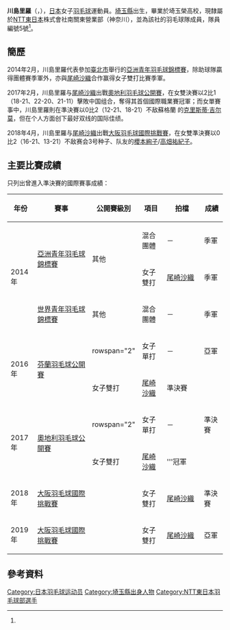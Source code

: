 {{noteTA|G1=Badminton}}
{{Infobox 羽球選手
| playername              = {{lang|ja|<small>かわしま りら</small><br/><big>川島 里羅</big>}}<br/><small>({{lang|en|Kawashima Rira}})</small>
| image                   = 
| size                    = 
| caption                 = 
| birth_name              = 
| date_of_birth           = {{birth_date_and_age|1996|12|13}}<ref name="NTT">{{ja}}{{cite news|title=選手・スタッフ紹介 / 川島 里羅|url=http://www.ntt-east.co.jp/symbol/badminton/contents/kawashima.html|newspaper=NTT東日本バドミントン部|accessdate=2016-10-11|archive-date=2019-10-28|archive-url=https://web.archive.org/web/20191028220354/http://www.ntt-east.co.jp/symbol/badminton/contents/kawashima.html|dead-url=yes}}</ref>
| place_of_birth          = {{JPN}}[[埼玉縣|埼玉縣]]<ref name="NTT"/>
| height                  = 
| weight                  = 
| event                   = 女子單打、女子雙打
| country                 = {{JPN}}
| years_started           = 
| handedness              = 右手<ref name="NTT"/>
| coach                   = 
| highest_ranking         = 第125位（女雙-[[尾崎沙織|尾崎沙織]]）
| date_of_highest_ranking = 2016年9月29日<ref name="highest-ranking">{{en}}[http://bwfcontent.tournamentsoftware.com/ranking/player.aspx?id=12030&player=1023006 BWF World Ranking - Ranking of Rira KAWASHIMA (99532)]</ref>
| current_ranking         = 第211位（女單）<br/>第126位（女雙-[[尾崎沙織|尾崎沙織]]）
| date_of_current_ranking = 2016年10月6日<ref>{{en}}[http://bwfcontent.tournamentsoftware.com/ranking/category.aspx?id=12030&category=473 BWF World Ranking - BWF世界排名榜 (10/6/2016) - Women's singles] {{Wayback|url=http://bwfcontent.tournamentsoftware.com/ranking/category.aspx?id=12030&category=473 |date=20170305013415 }}</ref><ref>{{en}}[http://bwfcontent.tournamentsoftware.com/ranking/category.aspx?id=12030&category=475 BWF World Ranking - BWF世界排名榜 (10/6/2016) - Women's doubles] {{Wayback|url=http://bwfcontent.tournamentsoftware.com/ranking/category.aspx?id=12030&category=475 |date=20200325055849 }}</ref>
| played                  = 20勝–6負（女單）<br/>20勝–10負（女雙）
| titles                  = 
| bwf_profile             = 5F8D70BC-F1A2-429B-8E7D-F62661960D88
| bwf_id                  = 99532
| updated                 = 2016年10月11日
}}
{{MedalTableTop}}
{{MedalSport | 女子[[羽毛球|羽毛球]]}}
{{MedalCountry | {{JPN}}}}
{{MedalCompetition | [[世界青年羽毛球錦標賽|世界青年羽毛球錦標賽]]}}
{{MedalBronze| [[2014年世界青年羽毛球錦標賽|2014年 亞羅士打]] | 混合團體 }}
{{MedalCompetition | [[亞洲青年羽毛球錦標賽|亞洲青年羽毛球錦標賽]]}}
{{MedalBronze| [[2014年亞洲青年羽毛球錦標賽|2014年 臺北]] | 混合團體 }}
{{MedalBronze| [[2014年亞洲青年羽毛球錦標賽|2014年 臺北]] | 女子雙打 }}
{{MedalBottom}}
'''川島里羅'''（{{jpn|j=川島 里羅|kn=かわしま りら|rm=Kawashima Rira}}，{{bd|1996年|12月13日||}}），[[日本|日本]]女子[[羽毛球|羽毛球]]運動員。[[埼玉縣|埼玉縣]]出生，畢業於埼玉榮高校，現隸屬於[[日本電信電話|NTT東日本]]株式會社南關東營業部（神奈川），並為該社的羽毛球隊成員，隊員編號5號<ref name="NTT"/>。

==簡歷==
2014年2月，川島里羅代表參加[[臺北市|臺北市]]舉行的[[2014年亞洲青年羽毛球錦標賽|亞洲青年羽毛球錦標賽]]，除助球隊贏得團體賽季軍外，亦與[[尾崎沙織|尾崎沙織]]合作赢得女子雙打比賽季軍。

2017年2月，川島里羅与[[尾崎沙織|尾崎沙織]]出戰[[2017年奧地利羽毛球公開賽|奧地利羽毛球公開賽]]，在女雙決賽以2比1（18-21、22-20、21-11）擊敗中国组合，奪得其首個國際職業賽冠軍；而女單賽事中，川島里羅則在準決賽以0比2（12-21、18-21）不敌蘇格蘭 的[[克里斯蒂·吉尔莫|克里斯蒂·吉尔莫]]，但在个人方面创下最好双线的国际佳绩。

2018年4月，川島里羅与[[尾崎沙織|尾崎沙織]]出戰[[2018年大阪羽毛球國際挑戰賽|大阪羽毛球國際挑戰賽]]，在女雙準決賽以0比2（16-21、13-21）不敌赛会3号种子、队友的[[櫻本絢子|櫻本絢子]]/[[高畑祐紀子|高畑祐紀子]]。

==主要比賽成績==
只列出曾進入準決賽的國際賽事成績：
{| class=wikitable style="text-align:center; font-size:small;" 
!width="50"|年份
!width="180"|賽事
!width="80"|公開賽級別
!width="60"|項目
!width="100"|拍檔
!width="50"|成績
|-
!rowspan="3"|2014年
|rowspan="2"|[[2014年亞洲青年羽毛球錦標賽|亞洲青年羽毛球錦標賽]]
|rowspan="2"|其他
|混合團體
|－
|bgcolor="#b8860b"|季軍
|-
|女子雙打
|[[尾崎沙織|尾崎沙織]]
|bgcolor="#b8860b"|季軍
|-
|[[2014年世界青年羽毛球錦標賽|世界青年羽毛球錦標賽]]
|其他
|混合團體
|－
|bgcolor="#b8860b"|季軍
|-
!rowspan="2"|2016年
|rowspan="2"|[[2016年芬蘭羽毛球公開賽|芬蘭羽毛球公開賽]]
|rowspan="2" {{BWFIC}}
|女子單打
|－
|bgcolor="silver"|亞軍
|-
|女子雙打
|[[尾崎沙織|尾崎沙織]]
|bgcolor="#b8860b"|準決賽
|-
!rowspan="2"|2017年
|rowspan="2"|[[2017年奧地利羽毛球公開賽|奧地利羽毛球公開賽]]
|rowspan="2" {{BWFIC}}
|女子單打
|－
|bgcolor="#b8860b"|準決賽
|-
|女子雙打
|[[尾崎沙織|尾崎沙織]]
|bgcolor="gold"|'''冠軍
|-
!rowspan="1"|2018年
|[[2018年大阪羽毛球國際挑戰賽|大阪羽毛球國際挑戰賽]]
|{{BWFIC}}
|女子雙打
|[[尾崎沙織|尾崎沙織]]
|bgcolor="#b8860b"|準決賽
|-
!rowspan="1"|2019年
|[[2019年大阪羽毛球國際挑戰賽|大阪羽毛球國際挑戰賽]]
|{{BWFIC}}
|女子雙打
|[[尾崎沙織|尾崎沙織]]
|bgcolor="silver"|亞軍
|}
{{BWF賽事級別索引}}

==參考資料==
{{Reflist}}

{{DEFAULTSORT:KAWASHIMA, Rira}}
[[Category:日本羽毛球运动员|Category:日本羽毛球运动员]]
[[Category:埼玉縣出身人物|Category:埼玉縣出身人物]]
[[Category:NTT東日本羽毛球部選手|Category:NTT東日本羽毛球部選手]]